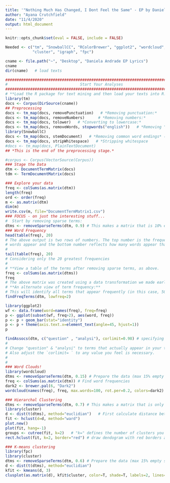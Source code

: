 ```yaml
---
title: '"Nothing Much Has Changed, I Dont Feel the Same" - EP by Daniela Andrade'
author: "Ayana Crutchfield"
date: "11/4/2020"
output: html_document
---
```


```r
knitr::opts_chunk$set(eval = FALSE, include = FALSE)

Needed <- c("tm", "SnowballCC", "RColorBrewer", "ggplot2", "wordcloud", "biclust", 
            "cluster", "igraph", "fpc")   
```

```r
cname <- file.path("~", "Desktop", "Daniela Andrade EP Lyrics")   
cname   
dir(cname)   # load texts
```


```r
##########################################################################################
#                                Start Your Analyses                                     #
##########################################################################################
# **Load the R package for text mining and then load your texts into R.**
library(tm)   
docs <- Corpus(DirSource(cname))   
## Preprocessing      
docs <- tm_map(docs, removePunctuation)   # *Removing punctuation:*    
docs <- tm_map(docs, removeNumbers)      # *Removing numbers:*    
docs <- tm_map(docs, tolower)   # *Converting to lowercase:*    
docs <- tm_map(docs, removeWords, stopwords("english"))   # *Removing "stopwords" 
library(SnowballC)   
docs <- tm_map(docs, stemDocument)   # *Removing common word endings* (e.g., "ing", "es")   
docs <- tm_map(docs, stripWhitespace)   # *Stripping whitespace   
#docs <- tm_map(docs, PlainTextDocument)   
## *This is the end of the preprocessing stage.*   

#corpus <- Corpus(VectorSource(Corpus))
### Stage the Data      
dtm <- DocumentTermMatrix(docs)   
tdm <- TermDocumentMatrix(docs)   

### Explore your data      
freq <- colSums(as.matrix(dtm))   
length(freq)   
ord <- order(freq)   
m <- as.matrix(dtm)   
dim(m)   
write.csv(m, file="DocumentTermMatrix1.csv")   
### FOCUS - on just the interesting stuff...   
#  Start by removing sparse terms:   
dtms <- removeSparseTerms(dtm, 0.9) # This makes a matrix that is 10% empty space, maximum.   
### Word Frequency   
head(table(freq), 20)   
# The above output is two rows of numbers. The top number is the frequency with which 
# words appear and the bottom number reflects how many words appear that frequently. 
#
tail(table(freq), 20)   
# Considering only the 20 greatest frequencies
#
# **View a table of the terms after removing sparse terms, as above.
freq <- colSums(as.matrix(dtms))   
freq   
# The above matrix was created using a data transformation we made earlier. 
# **An alternate view of term frequency:**   
# This will identify all terms that appear frequently (in this case, 50 or more times).   
findFreqTerms(dtm, lowfreq=2) 
```

```r
library(ggplot2)   
wf <- data.frame(word=names(freq), freq=freq)   
p <- ggplot(subset(wf, freq>2), aes(word, freq))    
p <- p + geom_bar(stat="identity")   
p <- p + theme(axis.text.x=element_text(angle=45, hjust=1))   
p  
```

```r
findAssocs(dtm, c("question" , "analysi"), corlimit=0.98) # specifying a correlation limit of 0.98   
# 
# Change "question" & "analysi" to terms that actually appear in your texts.
# Also adjust the `corlimit= ` to any value you feel is necessary.
#
# 
### Word Clouds!   
library(wordcloud)   
dtms <- removeSparseTerms(dtm, 0.15) # Prepare the data (max 15% empty space)   
freq <- colSums(as.matrix(dtm)) # Find word frequencies   
dark2 <- brewer.pal(6, "Dark2")   
wordcloud(names(freq), freq, max.words=100, rot.per=0.2, colors=dark2)    

```

```r

 
### Hierarchal Clustering   
dtms <- removeSparseTerms(dtm, 0.7) # This makes a matrix that is only 15% empty space.
library(cluster)   
d <- dist(t(dtms), method="euclidian")   # First calculate distance between words
fit <- hclust(d=d, method="ward")   
plot.new()
plot(fit, hang=-1)
groups <- cutree(fit, k=2)   # "k=" defines the number of clusters you are using, k = 5 is original. error says must be between 0and 2   
rect.hclust(fit, k=2, border="red") # draw dendogram with red borders around the 5 clusters  

```

```r

### K-means clustering   
library(fpc)   
library(cluster)  
dtms <- removeSparseTerms(dtm, 0.6) # Prepare the data (max 15% empty space)   
d <- dist(t(dtms), method="euclidian")   
kfit <- kmeans(d, 3)   
clusplot(as.matrix(d), kfit$cluster, color=T, shade=T, labels=2, lines=0)   
  

```